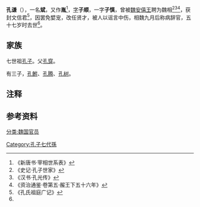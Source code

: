 {{Otheruses|other=名为孔谦的其他人物|孔谦 (消歧义)}}
{{Otheruses|other=名为孔斌的其他人物|孔斌}}

'''孔谦'''（{{bd|？||？||catIdx=K孔}}），一名'''斌'''，又作'''胤'''<ref>《新唐书·宰相世系表》</ref>，[[表字|字]]'''子顺'''，一字'''子慎'''，曾被[[魏安僖王|魏安僖王]]聘为魏相<ref name="#1">《史记·孔子世家》</ref><ref>《汉书·孔光传》</ref><ref>《资治通鉴·卷第五·赧王下五十六年》</ref>，获封文信君<ref>《孔氏祖庭广记》</ref>，因罢免嬖宠，改任贤才，被人以谣言中伤，相魏九月后称病辞官，五十七岁时去世<ref name="#1"/>。

== 家族 ==
七世祖[[孔子|孔子]]{{noteTag|1=《资治通鉴》称六世孙，是把孙子作为一世孙。}}。父[[孔穿|孔穿]]。

有三子，[[孔鲋|孔鲋]]、[[孔腾|孔腾]]、[[孔树|孔树]]。

== 注释 ==
{{NoteFoot}}

==参考资料==
{{reflist}}

{{Authority control}}

{{DEFAULTSORT:}}
[[Category:孔子七代孫|Category:孔子七代孫]]
[[分类:魏国官员|分类:魏国官员]]
